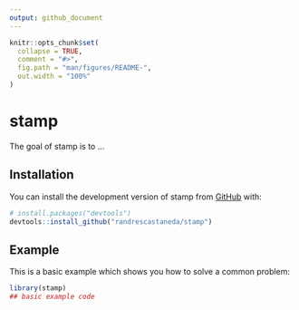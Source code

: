 ```yaml
---
output: github_document
---
```


<!-- README.md is generated from README.Rmd. Please edit that file -->

```r
knitr::opts_chunk$set(
  collapse = TRUE,
  comment = "#>",
  fig.path = "man/figures/README-",
  out.width = "100%"
)
```

# stamp

<!-- badges: start -->
<!-- badges: end -->

The goal of stamp is to ...

## Installation

You can install the development version of stamp from [GitHub](https://github.com/) with:

``` r
# install.packages("devtools")
devtools::install_github("randrescastaneda/stamp")
```

## Example

This is a basic example which shows you how to solve a common problem:

```r
library(stamp)
## basic example code
```


